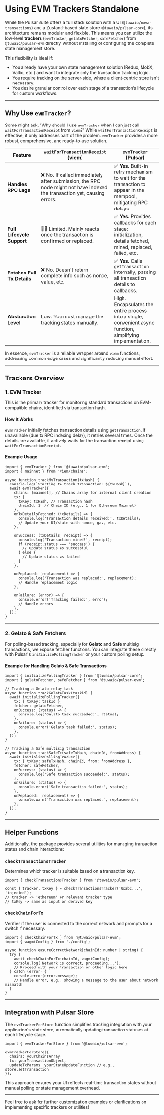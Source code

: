 # Using EVM Trackers Standalone

While the Pulsar suite offers a full stack solution with a UI (`@tuwaio/nova-transactions`) and a Zustand-based state store (`@tuwaio/pulsar-core`), its architecture remains modular and flexible. This means you can utilize the low-level **trackers** (`evmTracker`, `gelatoFetcher`, `safeFetcher`) from `@tuwaio/pulsar-evm` directly, without installing or configuring the complete state management store.

This flexibility is ideal if:

- You already have your own state management solution (Redux, MobX, Valtio, etc.) and want to integrate only the transaction tracking logic.
- You require tracking on the server-side, where a client-centric store isn't necessary.
- You desire granular control over each stage of a transaction’s lifecycle for custom workflows.

---

## Why Use `evmTracker`?

Some might ask, "Why should I use `evmTracker` when I can just call `waitForTransactionReceipt` from `viem`?" While `waitForTransactionReceipt` is effective, it only addresses part of the problem. `evmTracker` provides a more robust, comprehensive, and ready-to-use solution.

| Feature                     | `waitForTransactionReceipt` (viem)                                                                     | `evmTracker` (Pulsar)                                                                                                                             |
|----------------------------|-----------------------------------------------------------------------------------------------------------|---------------------------------------------------------------------------------------------------------------------------------------------------|
| **Handles RPC Lags**       | ❌ No. If called immediately after submission, the RPC node might not have indexed the transaction yet, causing errors. | ✅ **Yes.** Built-in retry mechanism to wait for the transaction to appear in the mempool, mitigating RPC delays.                              |
| **Full Lifecycle Support** | 🤷‍♂️ Limited. Mainly reacts once the transaction is confirmed or replaced.                              | ✅ **Yes.** Provides callbacks for each stage: initialization, details fetched, mined, replaced, failed, etc.                              |
| **Fetches Full Tx Details** | ❌ No. Doesn't return complete info such as nonce, value, etc.                                | ✅ **Yes.** Calls `getTransaction` internally, passing all transaction details to callbacks.                                               |
| **Abstraction Level**       | Low. You must manage the tracking states manually.                                                    | High. Encapsulates the entire process into a single, convenient async function, simplifying implementation.                                |

In essence, `evmTracker` is a reliable wrapper around `viem` functions, addressing common edge cases and significantly reducing manual effort.

---

## Trackers Overview

### 1. EVM Tracker

This is the primary tracker for monitoring standard transactions on EVM-compatible chains, identified via transaction hash.

#### How It Works

`evmTracker` initially fetches transaction details using `getTransaction`. If unavailable (due to RPC indexing delay), it retries several times. Once the details are available, it actively waits for the transaction receipt using `waitForTransactionReceipt`.

#### Example Usage
```tsx
import { evmTracker } from '@tuwaio/pulsar-evm';
import { mainnet } from 'viem/chains';

async function trackMyTransaction(txHash) {
  console.log(`Starting to track transaction: ${txHash}`);
  await evmTracker({
    chains: [mainnet], // Chains array for internal client creation
    tx: {
      txKey: txHash, // Transaction hash
      chainId: 1, // Chain ID (e.g., 1 for Ethereum Mainnet)
    },
    onTxDetailsFetched: (txDetails) => {
      console.log('Transaction details received:', txDetails);
      // Update your UI/state with nonce, gas, etc.
    },

    onSuccess: (txDetails, receipt) => {
      console.log('Transaction mined!', receipt);
      if (receipt.status === 'success') {
        // Update status as successful
      } else {
        // Update status as failed
      }
    },

    onReplaced: (replacement) => {
      console.log('Transaction was replaced:', replacement);
      // Handle replacement logic
    },

    onFailure: (error) => {
      console.error('Tracking failed:', error);
      // Handle errors
    },
  });
}
``` 

---

### 2. Gelato & Safe Fetchers

For polling-based tracking, especially for **Gelato** and **Safe** multisig transactions, we expose fetcher functions. You can integrate these directly with Pulsar's `initializePollingTracker` or your custom polling setup.

#### Example for Handling Gelato & Safe Transactions
```tsx
import { initializePollingTracker } from '@tuwaio/pulsar-core';
import { gelatoFetcher, safeFetcher } from '@tuwaio/pulsar-evm';

// Tracking a Gelato relay task
async function trackGelatoTask(taskId) {
  await initializePollingTracker({
    tx: { txKey: taskId },
    fetcher: gelatoFetcher,
    onSuccess: (status) => {
      console.log('Gelato task succeeded:', status);
    },
    onFailure: (status) => {
      console.error('Gelato task failed:', status);
    },
  });
}

// Tracking a Safe multisig transaction
async function trackSafeTx(safeTxHash, chainId, fromAddress) {
  await initializePollingTracker({
    tx: { txKey: safeTxHash, chainId, from: fromAddress },
    fetcher: safeFetcher,
    onSuccess: (status) => {
      console.log('Safe transaction succeeded:', status);
    },
    onFailure: (status) => {
      console.error('Safe transaction failed:', status);
    },
    onReplaced: (replacement) => {
      console.warn('Transaction was replaced:', replacement);
    },
  });
}
``` 

---

## Helper Functions

Additionally, the package provides several utilities for managing transaction states and chain interactions:

### `checkTransactionsTracker`

Determines which tracker is suitable based on a transaction key.
```tsx
import { checkTransactionsTracker } from '@tuwaio/pulsar-evm';

const { tracker, txKey } = checkTransactionsTracker('0xabc...', 'injected');
// tracker -> 'ethereum' or relevant tracker type
// txKey -> same as input or derived key
``` 

### `checkChainForTx`

Verifies if the user is connected to the correct network and prompts for a switch if necessary.
```tsx
import { checkChainForTx } from '@tuwaio/pulsar-evm';
import { wagmiConfig } from './config';

async function ensureCorrectNetwork(chainId: number | string) {
  try {
    await checkChainForTx(chainId, wagmiConfig);
    console.log('Network is correct, proceeding...');
    // Proceed with your transaction or other logic here
  } catch (error) {
    console.error(error.message);
    // Handle error, e.g., showing a message to the user about network mismatch
  }
}
``` 

---

## Integration with Pulsar Store

The `evmTrackerForStore` function simplifies tracking integration with your application's state store, automatically updating transaction statuses at each lifecycle stage.
```tsx
import { evmTrackerForStore } from '@tuwaio/pulsar-evm';

evmTrackerForStore({
  chains: yourChainsArray,
  tx: yourTransactionObject,
  updateTxParams: yourStateUpdateFunction // e.g., store.setTransaction
});
``` 

This approach ensures your UI reflects real-time transaction states without manual polling or state management overhead.

---

Feel free to ask for further customization examples or clarifications on implementing specific trackers or utilities!

